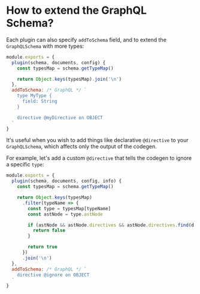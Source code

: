 # How to extend the GraphQL Schema?

Each plugin can also specify `addToSchema` field, and to extend the `GraphQLSchema` with more types:

```js {7-13}
module.exports = {
  plugin(schema, documents, config) {
    const typesMap = schema.getTypeMap()

    return Object.keys(typesMap).join('\n')
  },
  addToSchema: /* GraphQL */ `
    type MyType {
      field: String
    }

    directive @myDirective on OBJECT
  `
}
```

It's useful when you wish to add things like declarative `@directive` to your `GraphQLSchema`, which affects only the output of the codegen.

For example, let's add a custom `@directive` that tells the codegen to ignore a specific `type`:

```js
module.exports = {
  plugin(schema, documents, config, info) {
    const typesMap = schema.getTypeMap()

    return Object.keys(typesMap)
      .filter(typeName => {
        const type = typesMap[typeName]
        const astNode = type.astNode

        if (astNode && astNode.directives && astNode.directives.find(d => d.name.value === 'ignore')) {
          return false
        }

        return true
      })
      .join('\n')
  },
  addToSchema: /* GraphQL */ `
    directive @ignore on OBJECT
  `
}
```

